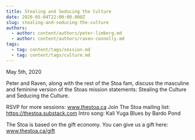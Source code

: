 ```yaml
---
title: Stealing and Seducing the Culture
date: 2020-05-04T22:00:00.000Z
slug: stealing-and-seducing-the-culture
authors:
  - author: content/authors/peter-limberg.md
  - author: content/authors/raven-connolly.md
tags:
  - tag: content/tags/session.md
  - tag: content/tags/culture.md
---
```


May 5th, 2020

Peter and Raven, along with the rest of the Stoa fam, discuss the masculine and feminine version of the Stoas mission statements: Stealing the Culture and Seducing the Culture.

RSVP for more sessions: www.thestoa.ca
Join The Stoa mailing list: https://thestoa.substack.com
Intro song: Kali Yuga Blues by Bardo Pond

The Stoa is based on the gift economy. You can give us a gift here: www.thestoa.ca/gift
